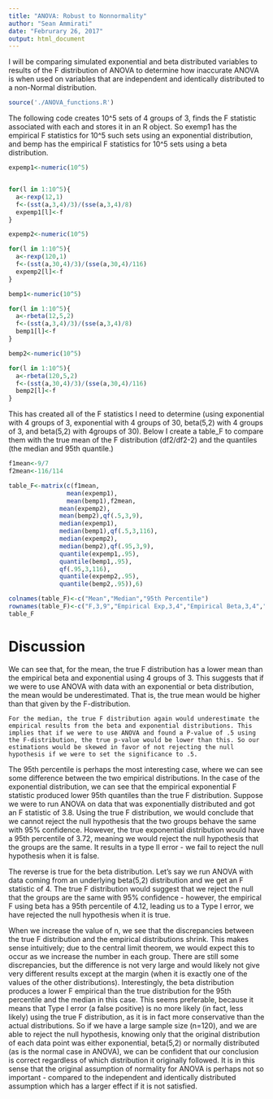 ```yaml
---
title: "ANOVA: Robust to Nonnormality"
author: "Sean Ammirati"
date: "Februrary 26, 2017"
output: html_document
---
```


I will be comparing simulated exponential and beta distributed variables to results of the F distribution of ANOVA to determine how inaccurate ANOVA is when used on variables that are independent and identically distributed to a non-Normal distribution.

```r
source('./ANOVA_functions.R')
```
The following code creates 10^5 sets of 4 groups of 3, finds the F statistic associated with each and stores it in an R object. So exemp1 has the empirical F statistics for 10^5 such sets using an exponential distribution, and bemp has the empirical F statistics for 10^5 sets using a beta distribution. 
```r

expemp1<-numeric(10^5)


for(l in 1:10^5){
  a<-rexp(12,1)
  f<-(sst(a,3,4)/3)/(sse(a,3,4)/8)
  expemp1[l]<-f
}

expemp2<-numeric(10^5)

for(l in 1:10^5){
  a<-rexp(120,1)
  f<-(sst(a,30,4)/3)/(sse(a,30,4)/116)
  expemp2[l]<-f
}

bemp1<-numeric(10^5)

for(l in 1:10^5){
  a<-rbeta(12,5,2)
  f<-(sst(a,3,4)/3)/(sse(a,3,4)/8)
  bemp1[l]<-f
}

bemp2<-numeric(10^5)

for(l in 1:10^5){
  a<-rbeta(120,5,2)
  f<-(sst(a,30,4)/3)/(sse(a,30,4)/116)
  bemp2[l]<-f
}

```
This has created all of the F statistics I need to determine (using exponential with 4 groups of 3, exponential with 4 groups of 30, beta(5,2) with 4 groups of 3, and beta(5,2) with 4groups of 30). Below I create a table_F to compare them with the true mean of the F distribution (df2/df2-2) and the quantiles (the median and 95th quantile.) 
```r
f1mean<-9/7
f2mean<-116/114

table_F<-matrix(c(f1mean,
                mean(expemp1),
                mean(bemp1),f2mean,
              mean(expemp2),
              mean(bemp2),qf(.5,3,9),
              median(expemp1),
              median(bemp1),qf(.5,3,116),
              median(expemp2),
              median(bemp2),qf(.95,3,9),
              quantile(expemp1,.95),
              quantile(bemp1,.95),
              qf(.95,3,116),
              quantile(expemp2,.95),
              quantile(bemp2,.95)),6)

colnames(table_F)<-c("Mean","Median","95th Percentile")
rownames(table_F)<-c("F,3,9","Empirical Exp,3,4","Empirical Beta,3,4","F,3,116","Empirical Exp,30,4","Empirical Beta,30,4")
table_F
```
# Discussion 

We can see that, for the mean, the true F distribution has a lower mean than the empirical beta and exponential using 4 groups of 3. This suggests that if we were to use ANOVA with data with an exponential or beta distribution, the mean would be underestimated. That is, the true mean would be higher than that given by the F-distribution. 

 	For the median, the true F distribution again would underestimate the empirical results from the beta and exponential distributions. This implies that if we were to use ANOVA and found a P-value of .5 using the F-distribution, the true p-value would be lower than this. So our estimations would be skewed in favor of not rejecting the null hypothesis if we were to set the significance to .5. 

The 95th percentile is perhaps the most interesting case, where we can see some difference between the two empirical distributions. In the case of the exponential distribution, we can see that the empirical exponential F statistic produced lower 95th quantiles than the true F distribution. Suppose we were to run ANOVA on data that was exponentially distributed and got an F statistic of 3.8. Using the true F distribution, we would conclude that we cannot reject the null hypothesis that the two groups behave the same with 95% confidence. However, the true exponential distribution would have a 95th percentile of 3.72, meaning we would reject the null hypothesis that the groups are the same. It results in a type II error - we fail to reject the null hypothesis when it is false. 

The reverse is true for the beta distribution. Let's say we run ANOVA with data coming from an underlying beta(5,2) distribution and we get an F statistic of 4. The true F distribution would suggest that we reject the null that the groups are the same with 95% confidence - however, the empirical F using beta has a 95th percentile of 4.12, leading us to a Type I error, we have rejected the null hypothesis when it is true. 

When we increase the value of n, we see that the discrepancies between the true F distribution and the empirical distributions shrink. This makes sense intuitively; due to the central limit theorem, we would expect this to occur as we increase the number in each group. There are still some discrepancies, but the difference is not very large and would likely not give very different results except at the margin (when it is exactly one of the values of the other distributions). 
Interestingly, the beta distribution produces a lower F empirical than the true distribution for the 95th percentile and the median in this case. This seems preferable, because it means that Type I error (a false positive) is no more likely (in fact, less likely) using the true F distribution, as it is in fact more conservative than the actual distributions. So if we have a large sample size (n=120), and we are able to reject the null hypothesis, knowing only that the original distribution of each data point was either exponential, beta(5,2) or normally distributed (as is the normal case in ANOVA), we can be confident that our conclusion is correct regardless of which distribution it originally followed. It is in this sense that the original assumption of normality for ANOVA is perhaps not so important - compared to the independent and identically distributed assumption which has a larger effect if it is not satisfied. 

